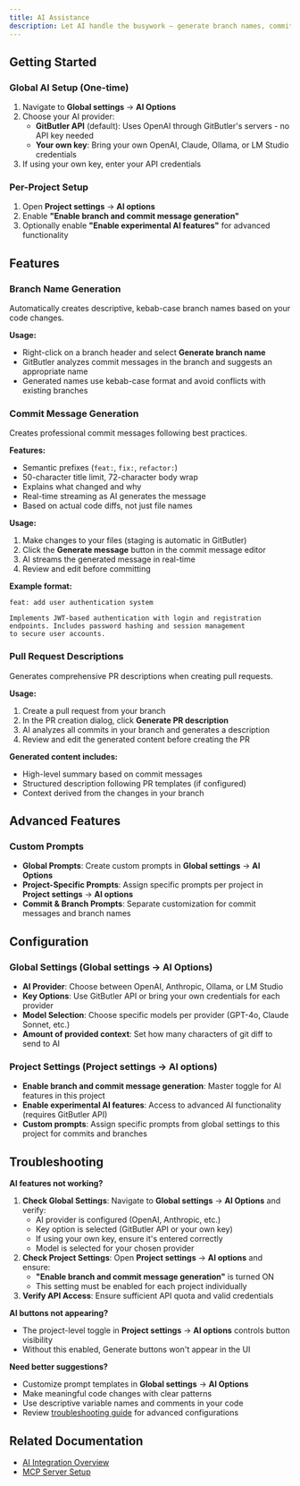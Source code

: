 ```yaml
---
title: AI Assistance
description: Let AI handle the busywork — generate branch names, commit messages, and pull request descriptions automatically in GitButler.
---
```


## Getting Started

### Global AI Setup (One-time)

1. Navigate to **Global settings** → **AI Options**
2. Choose your AI provider:
   - **GitButler API** (default): Uses OpenAI through GitButler's servers - no API key needed
   - **Your own key**: Bring your own OpenAI, Claude, Ollama, or LM Studio credentials
3. If using your own key, enter your API credentials

### Per-Project Setup

1. Open **Project settings** → **AI options**
2. Enable **"Enable branch and commit message generation"**
3. Optionally enable **"Enable experimental AI features"** for advanced functionality

## Features

### Branch Name Generation

Automatically creates descriptive, kebab-case branch names based on your code changes.

**Usage:**

- Right-click on a branch header and select **Generate branch name**
- GitButler analyzes commit messages in the branch and suggests an appropriate name
- Generated names use kebab-case format and avoid conflicts with existing branches

### Commit Message Generation

Creates professional commit messages following best practices.

**Features:**

- Semantic prefixes (`feat:`, `fix:`, `refactor:`)
- 50-character title limit, 72-character body wrap
- Explains what changed and why
- Real-time streaming as AI generates the message
- Based on actual code diffs, not just file names

**Usage:**

1. Make changes to your files (staging is automatic in GitButler)
2. Click the **Generate message** button in the commit message editor
3. AI streams the generated message in real-time
4. Review and edit before committing

**Example format:**

```
feat: add user authentication system

Implements JWT-based authentication with login and registration
endpoints. Includes password hashing and session management
to secure user accounts.
```

### Pull Request Descriptions

Generates comprehensive PR descriptions when creating pull requests.

**Usage:**

1. Create a pull request from your branch
2. In the PR creation dialog, click **Generate PR description**
3. AI analyzes all commits in your branch and generates a description
4. Review and edit the generated content before creating the PR

**Generated content includes:**

- High-level summary based on commit messages
- Structured description following PR templates (if configured)
- Context derived from the changes in your branch

## Advanced Features

### Custom Prompts

- **Global Prompts**: Create custom prompts in **Global settings** → **AI Options**
- **Project-Specific Prompts**: Assign specific prompts per project in **Project settings** → **AI options**
- **Commit & Branch Prompts**: Separate customization for commit messages and branch names

## Configuration

### Global Settings (Global settings → AI Options)

- **AI Provider**: Choose between OpenAI, Anthropic, Ollama, or LM Studio
- **Key Options**: Use GitButler API or bring your own credentials for each provider
- **Model Selection**: Choose specific models per provider (GPT-4o, Claude Sonnet, etc.)
- **Amount of provided context**: Set how many characters of git diff to send to AI

### Project Settings (Project settings → AI options)

- **Enable branch and commit message generation**: Master toggle for AI features in this project
- **Enable experimental AI features**: Access to advanced AI functionality (requires GitButler API)
- **Custom prompts**: Assign specific prompts from global settings to this project for commits and branches

## Troubleshooting

**AI features not working?**

1. **Check Global Settings**: Navigate to **Global settings** → **AI Options** and verify:
   - AI provider is configured (OpenAI, Anthropic, etc.)
   - Key option is selected (GitButler API or your own key)
   - If using your own key, ensure it's entered correctly
   - Model is selected for your chosen provider
2. **Check Project Settings**: Open **Project settings** → **AI options** and ensure:
   - **"Enable branch and commit message generation"** is turned ON
   - This setting must be enabled for each project individually
3. **Verify API Access**: Ensure sufficient API quota and valid credentials

**AI buttons not appearing?**

- The project-level toggle in **Project settings** → **AI options** controls button visibility
- Without this enabled, Generate buttons won't appear in the UI

**Need better suggestions?**

- Customize prompt templates in **Global settings** → **AI Options**
- Make meaningful code changes with clear patterns
- Use descriptive variable names and comments in your code
- Review [troubleshooting guide](https://docs.gitbutler.com/troubleshooting/custom-csp) for advanced configurations

## Related Documentation

- [AI Integration Overview](https://docs.gitbutler.com/features/ai-integration/ai-overview)
- [MCP Server Setup](https://docs.gitbutler.com/features/ai-integration/mcp-server)
